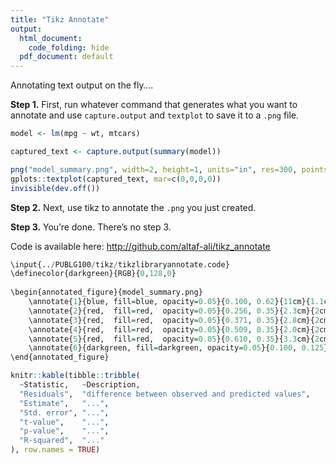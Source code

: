 ```yaml
---
title: "Tikz Annotate"
output:
  html_document: 
    code_folding: hide
  pdf_document: default
---
```


Annotating text output on the fly....

**Step 1.** First, run whatever command that generates what you want to annotate and use `capture.output` and `textplot` to save it to a `.png` file.

```r
model <- lm(mpg ~ wt, mtcars)

captured_text <- capture.output(summary(model))

png("model_summary.png", width=2, height=1, units="in", res=300, pointsize=2)
gplots::textplot(captured_text, mar=c(0,0,0,0))
invisible(dev.off())
```

**Step 2.** Next, use tikz to annotate the `.png` you just created.

**Step 3.** You're done. There's no step 3.

Code is available here: <a href="http://github.com/altaf-ali/tikz_annotate" target="_blank">http://github.com/altaf-ali/tikz_annotate</a>

```r
\input{../PUBLG100/tikz/tikzlibraryannotate.code}
\definecolor{darkgreen}{RGB}{0,128,0}
		  
\begin{annotated_figure}{model_summary.png}
	\annotate{1}{blue, fill=blue, opacity=0.05}{0.100, 0.62}{11cm}{1.1cm}{west}{blue}{east}
	\annotate{2}{red,  fill=red,  opacity=0.05}{0.256, 0.35}{2.3cm}{2cm}{north}{red}{south}
	\annotate{3}{red,  fill=red,  opacity=0.05}{0.371, 0.35}{2.8cm}{2cm}{north}{red}{south}
	\annotate{4}{red,  fill=red,  opacity=0.05}{0.509, 0.35}{2.0cm}{2cm}{north}{red}{south}
	\annotate{5}{red,  fill=red,  opacity=0.05}{0.610, 0.35}{3.3cm}{2cm}{north}{red}{south}
	\annotate{6}{darkgreen, fill=darkgreen, opacity=0.05}{0.100, 0.125}{17cm}{0.5cm}{west}{darkgreen}{east}
\end{annotated_figure}
```


```r
knitr::kable(tibble::tribble(
  ~Statistic,   ~Description,
  "Residuals",  "difference between observed and predicted values",
  "Estimate",   "...",
  "Std. error", "...",
  "t-value",    "...",
  "p-value",    "...",
  "R-squared",  "..."
), row.names = TRUE)
```
